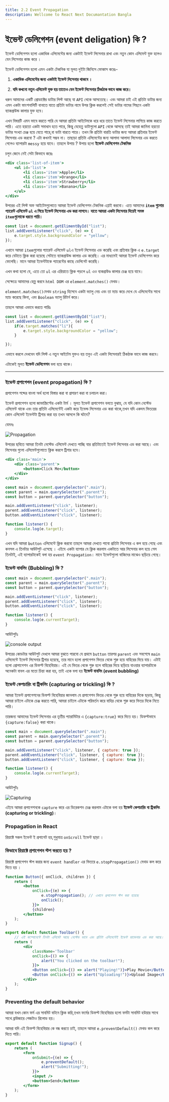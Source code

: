 ```yaml
---
title: 2.2 Event Propagation
description: Wellcome to React Next Documantation Bangla
---
```


## <h1 className="bg-gradient-to-r from-blue-500 to-purple-500 inline-block text-transparent bg-clip-text text-4xl pt-2">ইভেন্ট ডেলিগেশন (event deligation) কি ?</h1>


ইভেন্ট ডেলিগেশন হলো একাধিক এলিমেন্টের জন্য একটাই ইভেন্ট লিসেনার রাখা এবং নতুন কোন এলিমেন্ট যুক্ত হলেও যেন লিসেনার কাজ করে ।

ইভেন্ট ডেলিগেশন হলো এমন একটা টেকনিক যা মূলত দুইটা জিনিসে ফোকাস করেঃ-

1. **একাধিক এলিমেন্টের জন্য একটাই ইভেন্ট লিসেনার থাকবে ।**

2. **যদি কখনো নতুন এলিমেন্ট যুক্ত হয় তাতেও যেন ইভেন্ট লিসেনার ঠিকঠাক ভাবে কাজ করে।**

ধরুন আমাদের একটি প্রোডাক্টের ডাটার লিস্ট আছে যা `API` থেকে আসতেছে। এবং আমরা চাই এই প্রতিটা ডাটার জন্য এমন একটা ফাংশনালিটি বানাতে যাতে প্রতিটা ডাটার নামে উপর ক্লিক করলেই সেই ডাটার নামের পিছনে একটা ব্যাকগ্রাউন্ড কালার যুক্ত হবে।

এখন বিষয়টি এমন ভাবে করতে পারি যে আমরা প্রতিটা আইটেমকে ধরে ধরে তাতে ইভেন্ট লিসেনার লাগিয়ে কাজ করতে পারি। এতে হয়তো একটা সমাধান হতে পারে, কিন্তু যেহেতু ডাটাগুলো `API` থেকে আসছে তাই আমরা জানিনা হয়তো ডাটার সংখ্যা চেঞ্জ হয়ে যেতে পারে,বা ডাটা বারতে পারে। তখন কি প্রতিটা বারতি ডাটার জন্য আমরা প্রতিবার ইভেন্ট লিসেনার এড করবো ? এটা কখনই সম্ভব না। তাছাড়া প্রতিটা এলিমেন্টের জন্য আলাদা আলাদা লিসেনার এড করতে গেলেও ব্যাপারটা `messy` হয়ে যাবে। তাহলে উপায় ? উপায় হলো **ইভেন্ট ডেলিগেশন টেকনিক**

চলুন জেনে নেই সেটা কিভাবে করেঃ

```jsx filename="index.html" showLineNumbers
<div class='list-of-item'>
    <ul id='list'>
        <li class='item'>Apple</li>
        <li class='item'>Orange</li>
        <li class='item'>Strawberry</li>
        <li class='item'>Banana</li>
    </ul>
</div>
```

উপরের এই লিস্ট অফ আইটেমগুলোতে আমরা ইভেন্ট ডেলিগেশন টেকনিক এপ্লাই করবো। এতে আমাদের **`item` গুলোর প্যারেন্ট এলিমেন্ট `ul` এ গিয়ে ইভেন্ট লিসেনার এড করা লাগবে। যাতে আমরা একটা লিসেনার দিয়েই সমস্ত `item`গুলোকে ধরতে পারি।**

```javascript filename="index.js" showLineNumbers
const list = document.getElimentById("list");
list.addEventListener("click", (e) => {
    e.target.style.backgroundColor = "yellow";
});
```

এখানে আমরা `item`গুলোর প্যারেন্ট এলিমেন্ট `ul`এ ইভেন্ট লিসেনার এড করেছি এবং প্রতিবার ক্লিক এ `e.target` করে যেটাতে ক্লিক করা হয়েছে সেটাতে ব্যাকগ্রাউন্ড কালার এড করেছি। এর মাধ্যমেই আমরা ইভেন্ট ডেলিগেশন করে ফেলেছি। মানে আমরা ইভেন্টটাকে প্যারেন্টের কাছে ডেলিগেট করেছি।

এখন কথা হলো যে, এতে তো `ul` এর এরিয়াতে ক্লিক পড়লে `ul` এও ব্যকগ্রাউণ্ড কালার চেঞ্জ হয়ে যাবে।

সেক্ষেত্রে আমাদের হেল্প করবে `html DOM` এর `element.matches()` মেথড।

`element.matches()`মেথড `string` হিসেবে একটা ভ্যালু নেয় এবং তা ম্যাচ করে দেখে যে এলিমেন্টের সাথে ম্যাচ করেছে কিনা, এবং `Boolean` ভ্যালু রিটার্ন করে।

তাহলে আমরা এভাবে করতে পারিঃ

```javascript filename="index.js" showLineNumbers
const list = document.getElimentById("list");
list.addEventListener("click", (e) => {
    if(e.target.matches("li"){
        e.target.style.backgroundColor = "yellow";
    }

});
```

এভাবে করলে দেখবেন যদি লিস্ট এ নতুন আইটেম যুক্তও হয় তবুও এই একটা লিসেনারই ঠিকঠাক ভাবে কাজ করবে।

এটাকেই মূলত **ইভেন্ট ডেলিগেশন** বলা হয়ে থাকে।

---

### ইভেন্ট প্রপাগেশন (event propagation) কি ?

প্রপাগেশন শব্দের বাংলা অর্থ হলো বিস্তার করা বা প্রসারণ করা বা চলাচল করা।

ইভেন্ট প্রপাগেশন হলো জাভাস্ক্রিপ্টের একটা টার্ম । মূলত ইভেন্ট প্রপাগেশন বলতে বুঝায়, যে যদি কোন নেস্টেড এলিমেন্ট থাকে এবং তার প্রতিটা এলিমেন্টেই একটা করে ইভেন্ড লিসেনার এড করা থাকে,তখন যদি একদম ভিতরের কোন এলিমেন্ট ইভেন্টটা ট্রিগার করা হয় তখন আসলে কি ঘটবে?

যেমনঃ

![Propagation](../../../../public/Propagation.svg)

উপরের ছবিতে আমরা তিনটা নেস্টেড এলিমেন্ট দেখতে পাচ্ছি যার প্রতিটাতেই ইভেন্ট লিসেনার এড করা আছে। এবং লিসেনার গুলো এলিমেন্টগুলোতে ক্লিক করলে ট্রিগার হবে।

```jsx filename="index.html" showLineNumbers
<div class='main'>
    <div class='parent'>
        <button>Click Me</button>
    </div>
</div>
```

```jsx filename="index.js" showLineNumbers
const main = document.querySelector(".main");
const parent = main.querySelector(".parent");
const button = parent.querySelector("button");

main.addEventListener("click", listener);
parent.addEventListener("click", listener);
button.addEventListener("click", listener);

function listener() {
    console.log(e.target);
}
```

এখন যদি আমরা `button` এলিমেন্টে ক্লিক করবো তাহলে আমরা দেখতে পাবো প্রতিটা লিসেনার এ কল হয়ে গেছে এবং কনসল এ তিনটার আউটপুট এসেছে । এইযে একটা ব্যাপার যে ক্লিক করলাম একটাতে আর লিসেনার কল হয়ে গেল তিনটাই, এই ব্যাপারটাকেই বলা হয় `event Propagation`। মানে ইভেন্টগুলো বাকিদের মাঝেও ছড়িয়ে গেছে।

### ইভেন্ট বাবলিং (Bubbling) কি ?

```jsx filename="index.js" showLineNumbers
const main = document.querySelector(".main");
const parent = main.querySelector(".parent");
const button = parent.querySelector("button");

main.addEventListener("click", listener);
parent.addEventListener("click", listener);
button.addEventListener("click", listener);

function listener() {
    console.log(e.currentTarget);
}
```

আউটপুটঃ

![console output](../../../../public/output.png)

উপরের কোডটার আউটপুট দেখলে আমরা বুঝতে পারবো যে প্রথমে `button` তারপর `parent` এবং সবশেষে `main` এলিমেন্টে ইভেন্ট লিসেনার ট্রিগার হয়েছে, তার মানে হলো প্রপাগেশন ভিতর থেকে শুরু হয়ে বাহিরের দিয়ে যায়। এটাই হলো প্রোপাগেশন এর ডিফল্ট বিহেবিয়ার। এই যে ভিতর থেকে শুরু হলে বাহিরের দিয়ে ছড়িয়ে যাওয়ার ব্যাপারটাকে অনেকটা বাবল এর মতো চিন্তা করা হয়, তাই একে বলা হয় **ইভেন্ট বাবলিং (event bubbling)**

### ইভেন্ট কেপচারিং বা ট্রিকলিং (capturing or trickling) কি ?

আমরা ইভেন্ট প্রপাগেশনের ডিফল্ট বিহেবিয়ার জানলাম যে প্রপাগেশন ভিতর থেকে শুরু হয়ে বাহিরের দিকে ছড়ায়, কিন্তু আমরা চাইলে এটাকে চেঞ্জ করতে পারি, আমরা চাইলে এটাকে পরিবর্তন করে বাহির থেকে শুরু করে ভিতর দিকে নিতে পারি।

তারজন্য আমাদের ইভেন্ট লিসেনার এর তৃতীয় প্যারামিটার এ `{capture:true}` করে দিতে হয়। ডিফল্টভাবে `{capture:false}` করা থাকে।

```jsx filename="index.js" showLineNumbers
const main = document.querySelector(".main");
const parent = main.querySelector(".parent");
const button = parent.querySelector("button");

main.addEventListener("click", listener, { capture: true });
parent.addEventListener("click", listener, { capture: true });
button.addEventListener("click", listener, { capture: true });

function listener() {
    console.log(e.currentTarget);
}
```

আউটপুটঃ

![Capturing](../../../../public/capturetrue.png)

এইযে আমরা প্রপাগেশনকে `capture` করে এর ডিরেকশন চেঞ্জ করলাম এটাকে বলা হয় **ইভেন্ট কেপচারিং বা ট্রিকলিং (capturing or trickling)**।

### Propagation in React

রিয়াক্টে সকল ইভেন্ট ই প্রপাগেট হয়,শুধুমাত্র `onScroll` ইভেন্ট ছাড়া ।

### কিভাবে রিয়াক্টে প্রপাগেশন স্টপ করতে হয় ?

রিয়াক্টে প্রপাগেশন স্টপ করার জন্য `event handler` এর ভিতরে `e.stopPropagation()` মেথড কল করে দিতে হয় ।

```jsx filename="App.jsx" showLineNumbers
function Button({ onClick, children }) {
    return (
        <button
            onClick={(e) => {
                e.stopPropagation(); // এখানে প্রপাগেশন স্টপ করা হয়েছে
                onClick();
            }}>
            {children}
        </button>
    );
}

export default function Toolbar() {
    // এই কম্পোনেন্টে তিনটা এলিমেট আছে নেস্টেড ভাবে এবং প্রতিটা এলিমেন্টেই ইভেন্ট হ্যান্ডেলার এড করা আছে। তার মানে ডিফল্ট ভাবে এখানে প্রপাগেশন হবে ।
    return (
        <div
            className='Toolbar'
            onClick={() => {
                alert("You clicked on the toolbar!");
            }}>
            <Button onClick={() => alert("Playing!")}>Play Movie</Button>
            <Button onClick={() => alert("Uploading!")}>Upload Image</Button>
        </div>
    );
}
```

### Preventing the default behavior

আমরা যখন কোন ফর্ম এর সাবমিট বাটনে ক্লিক করি,তখন ফর্মের ডিফল্ট বিহেবিয়ার হলো ফর্মটা সাবমিট হউয়ার সাথে সাথে ব্রাউজারে পেজটাও রিলোড হয়।

আমরা যদি এই ডিফল্ট বিহেবিয়ার কে বন্ধ করতে চাই, তাহলে আমরা `e.preventDefault()` মেথড কল করে দিতে পারি।

```jsx filename="App.js" showLineNumbers
export default function Signup() {
    return (
        <form
            onSubmit={(e) => {
                e.preventDefault();
                alert("Submitting!");
            }}>
            <input />
            <button>Send</button>
        </form>
    );
}
```

